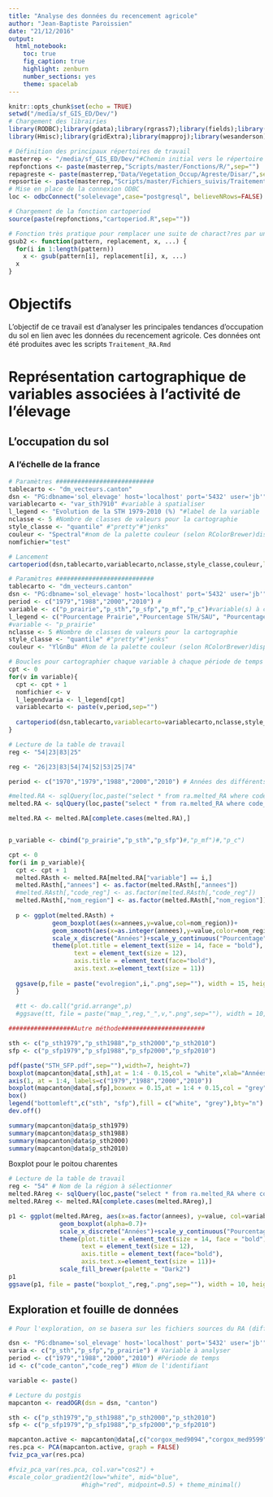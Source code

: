 ```yaml
---
title: "Analyse des données du recencement agricole"
author: "Jean-Baptiste Paroissien"
date: "21/12/2016"
output:
  html_notebook:
    toc: true
    fig_caption: true
    highlight: zenburn
    number_sections: yes
    theme: spacelab
---
```


```r
knitr::opts_chunk$set(echo = TRUE)
setwd("/media/sf_GIS_ED/Dev/")
# Chargement des librairies
library(RODBC);library(gdata);library(rgrass7);library(fields);library(geoR);library(stringr);library(ggplot2);library(plotly);library(rgdal);library(maptools);library(RColorBrewer);library(classInt);library(devtools);
library(Hmisc);library(gridExtra);library(mapproj);library(wesanderson);library(data.table);library(FactoMineR);library(knitr)

# Définition des principaux répertoires de travail
masterrep <- "/media/sf_GIS_ED/Dev/"#Chemin initial vers le répertoire de travail (à changer si changement d'arborescence)
repfonctions <- paste(masterrep,"Scripts/master/Fonctions/R/",sep="")
repagreste <- paste(masterrep,"Data/Vegetation_Occup/Agreste/Disar/",sep="")
repsortie <- paste(masterrep,"Scripts/master/Fichiers_suivis/Traitements/Fichiers/",sep="") #répertoire de sortie pour des différents fichiers
# Mise en place de la connexion ODBC
loc <- odbcConnect("solelevage",case="postgresql", believeNRows=FALSE)

# Chargement de la fonction cartoperiod
source(paste(repfonctions,"cartoperiod.R",sep=""))

# Fonction très pratique pour remplacer une suite de charact?res par une autre
gsub2 <- function(pattern, replacement, x, ...) {
  for(i in 1:length(pattern))
    x <- gsub(pattern[i], replacement[i], x, ...)
  x
}
```
# Objectifs

L'objectif de ce travail est d'analyser les principales tendances d'occupation du sol en lien avec les données du recencement agricole. Ces données ont été produites avec les scripts `Traitement_RA.Rmd`

# Représentation cartographique de variables associées à l'activité de l'élevage

## L'occupation du sol

### A l'échelle de la france
```r
# Paramètres ###########################
tablecarto <- "dm_vecteurs.canton" 
dsn <- "PG:dbname='sol_elevage' host='localhost' port='5432' user='jb'" 
variablecarto <- "var_sth7910" #variable à spatialiser
l_legend <- "Evolution de la STH 1979-2010 (%) "#label de la variable
nclasse <- 5 #Nombre de classes de valeurs pour la cartographie
style_classe <- "quantile" #"pretty"#"jenks"
couleur <- "Spectral"#nom de la palette couleur (selon RColorBrewer)display.brewer.all() pour connaître les différentes palettes
nomfichier="test"

# Lancement
cartoperiod(dsn,tablecarto,variablecarto,nclasse,style_classe,couleur,l_legend=l_legend,repsortie,nomfichier,dept=FALSE,reg=54)
```

```r
# Paramètres ###########################
tablecarto <- "dm_vecteurs.canton" 
dsn <- "PG:dbname='sol_elevage' host='localhost' port='5432' user='jb'" 
period <- c("1979","1988","2000","2010") #
variable <- c("p_prairie","p_sth","p_sfp","p_mf","p_c")#variable(s) à cartographier
l_legend <- c("Pourcentage Prairie","Pourcentage STH/SAU", "Pourcentage SFP/SAU", "Pourcentage MFL/SAU","Pourcentage C/SAU")# Nom des labels associés aux variables à cartographier. Vecteur utilisé pour les titres des cartes
#variable <- "p_prairie"
nclasse <- 5 #Nombre de classes de valeurs pour la cartographie
style_classe <- "quantile" #"pretty"#"jenks"
couleur <- "YlGnBu" #Nom de la palette couleur (selon RColorBrewer)display.brewer.all() pour connaître les différentes palettes

# Boucles pour cartographier chaque variable à chaque période de temps étudiée
cpt <- 0
for(v in variable){
  cpt <- cpt + 1
  nomfichier <- v
  l_legendvaria <- l_legend[cpt]
  variablecarto <- paste(v,period,sep="")
  
  cartoperiod(dsn,tablecarto,variablecarto=variablecarto,nclasse,style_classe,couleur,l_legend=l_legendvaria,repsortie,nomfichier,dept="37",reg=FALSE)
}
```


```r
# Lecture de la table de travail
reg <- "54|23|83|25"

reg <- "26|23|83|54|74|52|53|25|74"

period <- c("1970","1979","1988","2000","2010") # Années des différents recencements agricoles

#melted.RA <- sqlQuery(loc,paste("select * from ra.melted_RA where code_reg similar to '",reg,"'",sep=""))
melted.RA <- sqlQuery(loc,paste("select * from ra.melted_RA where code_reg similar to '",reg,"'",sep=""))

melted.RA <- melted.RA[complete.cases(melted.RA),]


p_variable <- cbind("p_prairie","p_sth","p_sfp")#,"p_mf")#,"p_c")

cpt <- 0
for(i in p_variable){
  cpt <- cpt + 1
  melted.RAsth <- melted.RA[melted.RA["variable"] == i,]
  melted.RAsth[,"annees"] <- as.factor(melted.RAsth[,"annees"])
  #melted.RAsth[,"code_reg"] <- as.factor(melted.RAsth[,"code_reg"])
  melted.RAsth[,"nom_region"] <- as.factor(melted.RAsth[,"nom_region"])
  
  p <- ggplot(melted.RAsth) +
            geom_boxplot(aes(x=annees,y=value,col=nom_region))+
            geom_smooth(aes(x=as.integer(annees),y=value,color=nom_region,fill=nom_region),method=loess)+
            scale_x_discrete("Années")+scale_y_continuous("Pourcentage")+labs(title=i)+
            theme(plot.title = element_text(size = 14, face = "bold"), 
                  text = element_text(size = 12),
                  axis.title = element_text(face="bold"),
                  axis.text.x=element_text(size = 11))
  
  ggsave(p,file = paste("evolregion",i,".png",sep=""), width = 15, height = 10)  
  }
  
  #tt <- do.call("grid.arrange",p)
  #ggsave(tt, file = paste("map_",reg,"_",v,".png",sep=""), width = 10, height = 10)  
```

```r
##################Autre méthode#######################

sth <- c("p_sth1979","p_sth1988","p_sth2000","p_sth2010")
sfp <- c("p_sfp1979","p_sfp1988","p_sfp2000","p_sfp2010")

pdf(paste("STH_SFP.pdf",sep=""),width=7, height=7)
boxplot(mapcanton@data[,sth],at = 1:4 - 0.15,col = "white",xlab="Années",ylab="% de SAU",boxwex = 0.15,xaxt = "n",ylim=c(0,100))
axis(1, at = 1:4, labels=c("1979","1988","2000","2010"))
boxplot(mapcanton@data[,sfp],boxwex = 0.15,at = 1:4 + 0.15,col = "grey",xaxt = "n",outline=FALSE,add=TRUE,axes=FALSE)
box()
legend("bottomleft",c("sth", "sfp"),fill = c("white", "grey"),bty="n")
dev.off()

summary(mapcanton@data$p_sth1979)
summary(mapcanton@data$p_sth1988)
summary(mapcanton@data$p_sth2000)
summary(mapcanton@data$p_sth2010)
```



Boxplot pour le poitou charentes
```r
# Lecture de la table de travail
reg <- "54" # Nom de la région à sélectionner
melted.RAreg <- sqlQuery(loc,paste("select * from ra.melted_RA where code_reg like '",reg,"'",sep=""))
melted.RAreg <- melted.RA[complete.cases(melted.RAreg),]

p1 <- ggplot(melted.RAreg, aes(x=as.factor(annees), y=value, col=variable))+
              geom_boxplot(alpha=0.7)+
              scale_x_discrete("Années")+scale_y_continuous("Pourcentage")+
              theme(plot.title = element_text(size = 14, face = "bold"), 
                    text = element_text(size = 12),
                    axis.title = element_text(face="bold"),
                    axis.text.x=element_text(size = 11))+
              scale_fill_brewer(palette = "Dark2")
p1
ggsave(p1, file = paste("boxplot_",reg,".png",sep=""), width = 10, height = 10)  
```



## Exploration et fouille de données

```r
# Pour l'exploration, on se basera sur les fichiers sources du RA (différent melted)

dsn <- "PG:dbname='sol_elevage' host='localhost' port='5432' user='jb'" # Configuration de la connexion vers le PostGIS
varia <- c("p_sth","p_sfp","p_prairie") # Variable à analyser 
period <- c("1979","1988","2000","2010") #Période de temps
id <- c("code_canton","code_reg") #Nom de l'identifiant

variable <- paste()

# Lecture du postgis
mapcanton <- readOGR(dsn = dsn, "canton")

sth <- c("p_sth1979","p_sth1988","p_sth2000","p_sth2010")
sfp <- c("p_sfp1979","p_sfp1988","p_sfp2000","p_sfp2010")

mapcanton.active <- mapcanton@data[,c("corgox_med9094","corgox_med9599","corgox_med0004","corgox_med0509",sth,sfp)]
res.pca <- PCA(mapcanton.active, graph = FALSE)
fviz_pca_var(res.pca)

#fviz_pca_var(res.pca, col.var="cos2") +
#scale_color_gradient2(low="white", mid="blue", 
                    #high="red", midpoint=0.5) + theme_minimal()
```